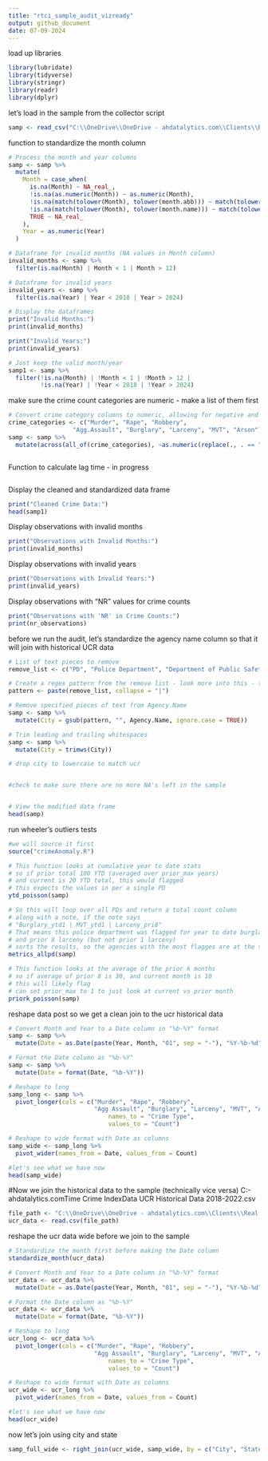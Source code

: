 ```yaml
---
title: "rtci_sample_audit_vizready"
output: github_document
date: 07-09-2024
---
```

load up libraries
```r
library(lubridate)
library(tidyverse)
library(stringr)
library(readr)
library(dplyr)
```
let's load in the sample from the collector script
```r
samp <- read_csv("C:\\OneDrive\\OneDrive - ahdatalytics.com\\Clients\\Real Time Crime Index\\Open Source Data\\Collected Sample Data\\rtci_sample_extracted.csv")    
```
function to standardize the month column
```r
# Process the month and year columns
samp <- samp %>%
  mutate(
    Month = case_when(
      is.na(Month) ~ NA_real_,
      !is.na(as.numeric(Month)) ~ as.numeric(Month),
      !is.na(match(tolower(Month), tolower(month.abb))) ~ match(tolower(Month), tolower(month.abb)),
      !is.na(match(tolower(Month), tolower(month.name))) ~ match(tolower(Month), tolower(month.name)),
      TRUE ~ NA_real_
    ),
    Year = as.numeric(Year)
  )

# Dataframe for invalid months (NA values in Month column)
invalid_months <- samp %>%
  filter(is.na(Month) | Month < 1 | Month > 12)

# Dataframe for invalid years
invalid_years <- samp %>%
  filter(is.na(Year) | Year < 2018 | Year > 2024)

# Display the dataframes
print("Invalid Months:")
print(invalid_months)

print("Invalid Years:")
print(invalid_years)

# Just keep the valid month/year
samp1 <- samp %>% 
  filter(!is.na(Month) | !Month < 1 | !Month > 12 |
         !is.na(Year) | !Year < 2018 | !Year > 2024)
```
make sure the crime count categories are numeric - make a list of them first
```r
# Convert crime category columns to numeric, allowing for negative and positive numbers and 0
crime_categories <- c("Murder", "Rape", "Robbery", 
                  "Agg.Assault", "Burglary", "Larceny", "MVT", "Arson")
samp <- samp %>%
  mutate(across(all_of(crime_categories), ~as.numeric(replace(., . == "NR", NA))))
```
```r
```
Function to calculate lag time - in progress
```r

```
Display the cleaned and standardized data frame
```r
print("Cleaned Crime Data:")
head(samp1)
```
Display observations with invalid months
```r
print("Observations with Invalid Months:")
print(invalid_months)
```
Display observations with invalid years
```r
print("Observations with Invalid Years:")
print(invalid_years)
```
Display observations with "NR" values for crime counts
```r
print("Observations with 'NR' in Crime Counts:")
print(nr_observations)
```
before we run the audit, let's standardize the agency name column so that it will join with historical UCR data
```r
# List of text pieces to remove
remove_list <- c("PD", "Police Department", "Department of Public Safety", "MIP", "Police Bureau", "Police Division", "\\(Clermont\\)", "PD MIP", "Police Bureau MIP")

# Create a regex pattern from the remove list - look more into this - thank you chatgpt
pattern <- paste(remove_list, collapse = "|")

# Remove specified pieces of text from Agency.Name
samp <- samp %>%
  mutate(City = gsub(pattern, "", Agency.Name, ignore.case = TRUE))

# Trim leading and trailing whitespaces
samp <- samp %>%
  mutate(City = trimws(City))

# drop city to lowercase to match ucr


#check to make sure there are no more NA's left in the sample


# View the modified data frame
head(samp)
```
run wheeler's outliers tests
```r
#we will source it first
source("crimeAnomaly.R")

# This function looks at cumulative year to date stats
# so if prior total 100 YTD (averaged over prior_max years)
# and current is 20 YTD total, this would flagged
# this expects the values in per a single PD
ytd_poisson(samp)

# So this will loop over all PDs and return a total count column
# along with a note, if the note says
# "Burglary_ytd1 | MVT_ytd1 | Larceny_pri8"
# That means this police department was flagged for year to date burglary, year to date MVT
# and prior 8 larceny (but not prior 1 larceny)
# sorts the results, so the agencies with the most flagges are at the top of the dataframe
metrics_allpd(samp)

# This function looks at the average of the prior k months
# so if average of prior 8 is 30, and current month is 10
# this will likely flag
# can set prior_max to 1 to just look at current vs prior month
priork_poisson(samp)
```
reshape data post so we get a clean join to the ucr historical data
```r
# Convert Month and Year to a Date column in "%b-%Y" format
samp <- samp %>%
  mutate(Date = as.Date(paste(Year, Month, "01", sep = "-"), "%Y-%b-%d"))

# Format the Date column as "%b-%Y"
samp <- samp %>%
  mutate(Date = format(Date, "%b-%Y"))

# Reshape to long 
samp_long <- samp %>%
  pivot_longer(cols = c("Murder", "Rape", "Robbery", 
                        "Agg Assault", "Burglary", "Larceny", "MVT", "Arson"),
                            names_to = "Crime Type",
                            values_to = "Count")

# Reshape to wide format with Date as columns
samp_wide <- samp_long %>%
  pivot_wider(names_from = Date, values_from = Count)

#let's see what we have now
head(samp_wide)
```

#Now we join the historical data to the sample (technically vice versa)
C:\OneDrive\OneDrive - ahdatalytics.com\Clients\Real Time Crime Index\Historical Data
UCR Historical Data 2018-2022.csv
```r
file_path <- "C:\\OneDrive\\OneDrive - ahdatalytics.com\\Clients\\Real Time Crime Index\\Historical Data\\UCR Historical Data 2018-2022.csv"
ucr_data <- read.csv(file_path)
```
reshape the ucr data wide before we join to the sample
```r
# Standardize the month first before making the Date column
standardize_month(ucr_data)

# Convert Month and Year to a Date column in "%b-%Y" format
ucr_data <- ucr_data %>%
  mutate(Date = as.Date(paste(Year, Month, "01", sep = "-"), "%Y-%b-%d"))

# Format the Date column as "%b-%Y"
ucr_data <- ucr_data %>%
  mutate(Date = format(Date, "%b-%Y"))

# Reshape to long 
ucr_long <- ucr_data %>%
  pivot_longer(cols = c("Murder", "Rape", "Robbery", 
                        "Agg Assault", "Burglary", "Larceny", "MVT", "Arson"),
                            names_to = "Crime Type",
                            values_to = "Count")

# Reshape to wide format with Date as columns
ucr_wide <- ucr_long %>%
  pivot_wider(names_from = Date, values_from = Count)

#let's see what we have now
head(ucr_wide)
```
now let's join using city and state
```r
samp_full_wide <- right_join(ucr_wide, samp_wide, by = c("City", "State"))
```

```r

```

```r

```